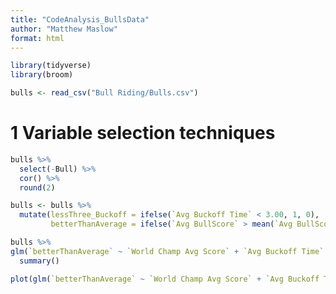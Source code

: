 ```yaml
---
title: "CodeAnalysis_BullsData"
author: "Matthew Maslow"
format: html
---
```




```r
library(tidyverse)
library(broom)
```


```r
bulls <- read_csv("Bull Riding/Bulls.csv")
```

# 1 Variable selection techniques

```r
bulls %>%
  select(-Bull) %>%
  cor() %>%
  round(2)
```

```r
bulls <- bulls %>%
  mutate(lessThree_Buckoff = ifelse(`Avg Buckoff Time` < 3.00, 1, 0),
         betterThanAverage = ifelse(`Avg BullScore` > mean(`Avg BullScore`), 1, 0) )
```


```r
bulls %>%
glm(`betterThanAverage` ~ `World Champ Avg Score` + `Avg Buckoff Time` + `Highest BullScore` + `45Pt Rides`, data = .) %>%
  summary()
```

```r
plot(glm(`betterThanAverage` ~ `World Champ Avg Score` + `Avg Buckoff Time` + `Highest BullScore` + `45Pt Rides`, data = bulls))
```







